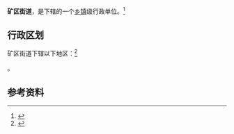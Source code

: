 {{中国乡级行政区|37/04/02/003/000}}

'''矿区街道'''，是{{PRC admin/fullname|37/04/02/003/000|3}}下辖的一个[[乡镇|乡镇]]级行政单位。<ref>{{PRC admin/ref sgc|{{PRC admin/parent|37/04/02/003/000}}}}</ref>

== 行政区划 ==

矿区街道下辖以下地区：<ref>{{PRC admin/ref sgc|37/04/02/003/000}}</ref>

{{PRC admin/children|37/04/02/003/000}}。

== 参考资料 ==

{{reflist}}

{{行政区划小作品}}
{{PRC admin/navcat|37/04/02/003/000}}